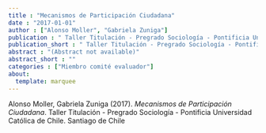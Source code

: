 ```yaml
---
title : "Mecanismos de Participación Ciudadana"
date : "2017-01-01"
author : ["Alonso Moller", "Gabriela Zuniga"]
publication : " Taller Titulación - Pregrado Sociología - Pontificia Universidad Católica de Chile. Santiago de Chile"
publication_short : " Taller Titulación - Pregrado Sociología - Pontificia Universidad Católica de Chile. Santiago de Chile"
abstract : "(Abstract not available)"
abstract_short : ""
categories : ["Miembro comité evaluador"]
about:
  template: marquee
---
```



::: {.callout-note title="How to cite this work"}

Alonso Moller, Gabriela Zuniga (2017). *Mecanismos de Participación Ciudadana*.  Taller Titulación - Pregrado Sociología - Pontificia Universidad Católica de Chile. Santiago de Chile

:::

